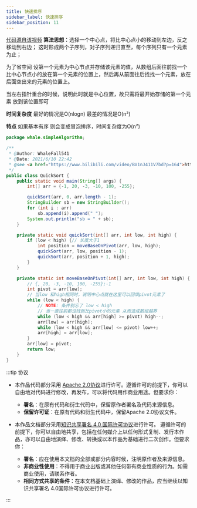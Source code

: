 ```yaml
---
title: 快速排序
sidebar_label: 快速排序
sidebar_position: 11
---
```


[代码源自该视频](https://www.bilibili.com/video/BV1nJ411V7bd?p=164)
**算法思想**：选择一个中心点，将比中心点小的移动到左边，反之移动到右边；
这时形成两个子序列，对子序列递归直至，每个序列只有一个元素为止；

为了省空间 设第一个元素为中心节点并存储该元素的值，从数组后面往前找一个
比中心节点小的放在第一个元素的位置上，然后再从前面往后找找一个元素，放在
后面空出来的元素的位置上。 

当左右指针重合的时候，说明此时就是中心位置，故只需将最开始存储的第一个元素
放到该位置即可

**时间复杂度** 最好的情况是O(nlogn) 最差的情况是O(n²) 

**特点** 如果基本有序 则会变成冒泡排序，时间复杂度为O(n²)

```java
package whale.simpleAlgorithm;

/**
 * @Author: WhaleFall541
 * @Date: 2021/6/10 22:42
 * @see <a href="https://www.bilibili.com/video/BV1nJ411V7bd?p=164">https://www.bilibili.com/video/BV1nJ411V7bd?p=164</a>
 */
public class QuickSort {
    public static void main(String[] args) {
        int[] arr = {-1, 20, -3, -10, 100, -255};

        quickSort(arr, 0, arr.length - 1);
        StringBuilder sb = new StringBuilder();
        for (int i : arr)
            sb.append(i).append(" ");
        System.out.println("sb = " + sb);
    }

    private static void quickSort(int[] arr, int low, int high) {
        if (low < high) {// 长度大于1
            int position = moveBaseOnPivot(arr, low, high);
            quickSort(arr, low, position - 1);
            quickSort(arr, position + 1, high);
        }
    }

    private static int moveBaseOnPivot(int[] arr, int low, int high) {
        // {, 20, -3, -10, 100, -255};-1
        int pivot = arr[low];
        // 当low 和high相同时，说明中心点就在这里可以回填pivot元素了
        while (low < high) {
            // NOTE: 条件别忘了 low < high
            // 当一直往前都没找到比pivot小的元素 从而造成数组越界
            while (low < high && arr[high] >= pivot) high--;
            arr[low] = arr[high];
            while (low < high && arr[low] <= pivot) low++;
            arr[high] = arr[low];
        }
        arr[low] = pivot;
        return low;
    }
}

```

:::tip 协议

-   本作品代码部分采用 [Apache 2.0协议](https://www.apache.org/licenses/LICENSE-2.0)进行许可。遵循许可的前提下，你可以自由地对代码进行修改，再发布，可以将代码用作商业用途。但要求你：
    -   **署名**：在原有代码和衍生代码中，保留原作者署名及代码来源信息。
    -   **保留许可证**：在原有代码和衍生代码中，保留Apache 2.0协议文件。

-   本作品文档部分采用[知识共享署名 4.0 国际许可协议](http://creativecommons.org/licenses/by/4.0/)进行许可。 遵循许可的前提下，你可以自由地共享，包括在任何媒介上以任何形式复制、发行本作品，亦可以自由地演绎、修改、转换或以本作品为基础进行二次创作。但要求你：
    -   **署名**：应在使用本文档的全部或部分内容时候，注明原作者及来源信息。
    -   **非商业性使用**：不得用于商业出版或其他任何带有商业性质的行为。如需商业使用，请联系作者。
    -   **相同方式共享的条件**：在本文档基础上演绎、修改的作品，应当继续以知识共享署名 4.0国际许可协议进行许可。

:::
